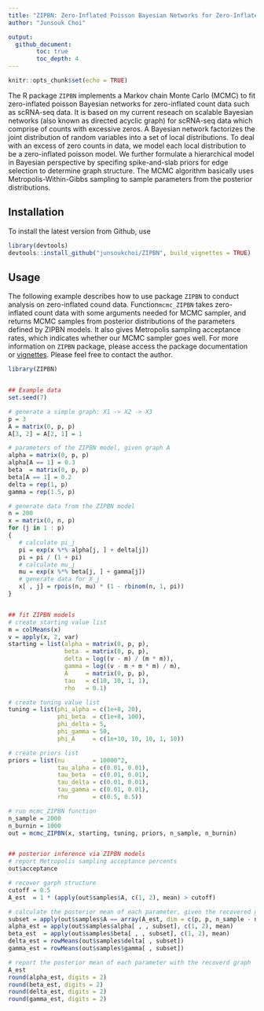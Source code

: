 ```yaml
---
title: "ZIPBN: Zero-Inflated Poisson Bayesian Networks for Zero-Inflated Count Data"
author: "Junsouk Choi"

output: 
  github_document:
        toc: true
        toc_depth: 4
---
```


```r
knitr::opts_chunk$set(echo = TRUE)
```

The R package `ZIPBN` implements a Markov chain Monte Carlo (MCMC) to fit zero-inflated poisson Bayesian networks for zero-inflated count data such as scRNA-seq data.
It is based on my current reseach on scalable Bayesian networks (also known as directed acyclic graph) for scRNA-seq data which comprise of counts with excessive zeros.
A Bayesian network factorizes the joint distribution of random variables into a set of local distributions.
To deal with an excess of zero counts in data, we model each local distribution to be a zero-inflated poisson model.
We further formulate a hierarchical model in Bayesian perspective by specifing spike-and-slab priors for edge selection to determine graph structure.
The MCMC algorithm basically uses Metropolis-Within-Gibbs sampling to sample parameters from the posterior distributions.

## Installation

To install the latest version from Github, use

```r
library(devtools)
devtools::install_github("junsoukchoi/ZIPBN", build_vignettes = TRUE)
```

## Usage

The following example describes how to use package `ZIPBN` to conduct analysis on zero-inflated cound data. 
Function`mcmc_ZIPBN` takes zero-inflated count data with some arguments needed for MCMC sampler, and returns MCMC samples from posterior distributions of the parameters defined by ZIPBN models.
It also gives Metropolis sampling acceptance rates, which indicates whether our MCMC sampler goes well.
For more information on `ZIPBN` package, please access the package documentation or [vignettes](https://github.com/junsoukchoi/ZIPBN/blob/master/vignettes/ZIPBN.pdf).
Please feel free to contact the author.

```r
library(ZIPBN)


## Example data
set.seed(7)

# generate a simple graph: X1 -> X2 -> X3
p = 3
A = matrix(0, p, p)
A[3, 2] = A[2, 1] = 1

# parameters of the ZIPBN model, given graph A
alpha = matrix(0, p, p)
alpha[A == 1] = 0.3
beta  = matrix(0, p, p)
beta[A == 1] = 0.2
delta = rep(1, p)
gamma = rep(1.5, p)

# generate data from the ZIPBN model
n = 200
x = matrix(0, n, p)
for (j in 1 : p)
{
   # calculate pi_j
   pi = exp(x %*% alpha[j, ] + delta[j])
   pi = pi / (1 + pi)
   # calculate mu_j
   mu = exp(x %*% beta[j, ] + gamma[j])
   # generate data for X_j
   x[ , j] = rpois(n, mu) * (1 - rbinom(n, 1, pi))
}


## fit ZIPBN models
# create starting value list
m = colMeans(x)
v = apply(x, 2, var)
starting = list(alpha = matrix(0, p, p),
                beta  = matrix(0, p, p),
                delta = log((v - m) / (m * m)),
                gamma = log((v - m + m * m) / m),
                A     = matrix(0, p, p),
                tau   = c(10, 10, 1, 1),
                rho   = 0.1)

# create tuning value list
tuning = list(phi_alpha = c(1e+8, 20),
              phi_beta  = c(1e+8, 100),
              phi_delta = 5,
              phi_gamma = 50,
              phi_A     = c(1e+10, 10, 10, 1, 10))

# create priors list
priors = list(nu        = 10000^2,
              tau_alpha = c(0.01, 0.01),
              tau_beta  = c(0.01, 0.01),
              tau_delta = c(0.01, 0.01),
              tau_gamma = c(0.01, 0.01),
              rho       = c(0.5, 0.5))

# run mcmc_ZIPBN function
n_sample = 2000
n_burnin = 1000
out = mcmc_ZIPBN(x, starting, tuning, priors, n_sample, n_burnin)


## posterior inference via ZIPBN models
# report Metropolis sampling acceptance percents
out$acceptance

# recover garph structure
cutoff = 0.5
A_est  = 1 * (apply(out$samples$A, c(1, 2), mean) > cutoff)

# calculate the posterior mean of each parameter, given the recovered graph 
subset = apply(out$samples$A == array(A_est, dim = c(p, p, n_sample - n_burnin)), 3, all)
alpha_est = apply(out$samples$alpha[ , , subset], c(1, 2), mean)
beta_est  = apply(out$samples$beta[ , , subset], c(1, 2), mean)
delta_est = rowMeans(out$samples$delta[ , subset])
gamma_est = rowMeans(out$samples$gamma[ , subset])

# report the posterior mean of each parameter with the recoverd graph
A_est
round(alpha_est, digits = 2)
round(beta_est, digits = 2)
round(delta_est, digits = 2)
round(gamma_est, digits = 2)
```